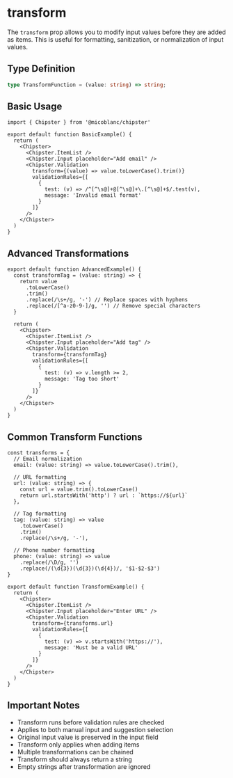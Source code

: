# transform

The `transform` prop allows you to modify input values before they are added as items. This is useful for formatting, sanitization, or normalization of input values.

## Type Definition
```typescript
type TransformFunction = (value: string) => string;
```

## Basic Usage

```tsx filename="BasicExample.tsx" copy
import { Chipster } from '@micoblanc/chipster'

export default function BasicExample() {
  return (
    <Chipster>
      <Chipster.ItemList />
      <Chipster.Input placeholder="Add email" />
      <Chipster.Validation
        transform={(value) => value.toLowerCase().trim()}
        validationRules={[
          { 
            test: (v) => /^[^\s@]+@[^\s@]+\.[^\s@]+$/.test(v),
            message: 'Invalid email format'
          }
        ]}
      />
    </Chipster>
  )
}
```

## Advanced Transformations

```tsx filename="AdvancedExample.tsx" copy
export default function AdvancedExample() {
  const transformTag = (value: string) => {
    return value
      .toLowerCase()
      .trim()
      .replace(/\s+/g, '-') // Replace spaces with hyphens
      .replace(/[^a-z0-9-]/g, '') // Remove special characters
  }

  return (
    <Chipster>
      <Chipster.ItemList />
      <Chipster.Input placeholder="Add tag" />
      <Chipster.Validation
        transform={transformTag}
        validationRules={[
          { 
            test: (v) => v.length >= 2,
            message: 'Tag too short'
          }
        ]}
      />
    </Chipster>
  )
}
```

## Common Transform Functions

```tsx filename="CommonTransforms.tsx" copy
const transforms = {
  // Email normalization
  email: (value: string) => value.toLowerCase().trim(),

  // URL formatting
  url: (value: string) => {
    const url = value.trim().toLowerCase()
    return url.startsWith('http') ? url : `https://${url}`
  },

  // Tag formatting
  tag: (value: string) => value
    .toLowerCase()
    .trim()
    .replace(/\s+/g, '-'),

  // Phone number formatting
  phone: (value: string) => value
    .replace(/\D/g, '')
    .replace(/(\d{3})(\d{3})(\d{4})/, '$1-$2-$3')
}

export default function TransformExample() {
  return (
    <Chipster>
      <Chipster.ItemList />
      <Chipster.Input placeholder="Enter URL" />
      <Chipster.Validation
        transform={transforms.url}
        validationRules={[
          { 
            test: (v) => v.startsWith('https://'),
            message: 'Must be a valid URL'
          }
        ]}
      />
    </Chipster>
  )
}
```

## Important Notes

- Transform runs before validation rules are checked
- Applies to both manual input and suggestion selection
- Original input value is preserved in the input field
- Transform only applies when adding items
- Multiple transformations can be chained
- Transform should always return a string
- Empty strings after transformation are ignored